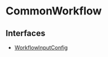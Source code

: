 
# CommonWorkflow

## Interfaces

- [WorkflowInputConfig](../CommonWorkflow/interfaces/types.WorkflowTypes.CommonWorkflow.WorkflowInputConfig/page.mdx)
